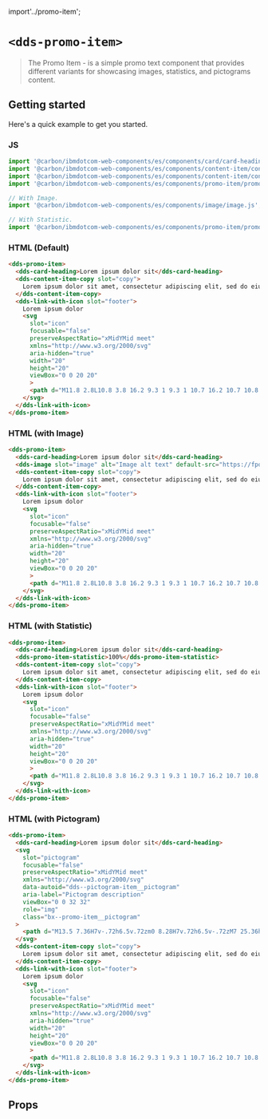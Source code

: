 import'../promo-item';

# `<dds-promo-item>`

> The Promo Item - is a simple promo text component that provides different variants for showcasing images, statistics, and pictograms content.

## Getting started

Here's a quick example to get you started.

### JS

```javascript
import '@carbon/ibmdotcom-web-components/es/components/card/card-heading.js';
import '@carbon/ibmdotcom-web-components/es/components/content-item/content-item-heading.js';
import '@carbon/ibmdotcom-web-components/es/components/content-item/content-item-copy.js';
import '@carbon/ibmdotcom-web-components/es/components/promo-item/promo-item.js';

// With Image.
import '@carbon/ibmdotcom-web-components/es/components/image/image.js';

// With Statistic.
import '@carbon/ibmdotcom-web-components/es/components/promo-item/promo-item-statistic.js';
```

### HTML (Default)

```html
<dds-promo-item>
  <dds-card-heading>Lorem ipsum dolor sit</dds-card-heading>
  <dds-content-item-copy slot="copy">
    Lorem ipsum dolor sit amet, consectetur adipiscing elit, sed do eiusmod tempor incididunt ut labore et dolore magna aliqua. Ut enim ad minim veniam.
  </dds-content-item-copy>
  <dds-link-with-icon slot="footer">
    Lorem ipsum dolor
    <svg
      slot="icon"
      focusable="false"
      preserveAspectRatio="xMidYMid meet"
      xmlns="http://www.w3.org/2000/svg"
      aria-hidden="true"
      width="20"
      height="20"
      viewBox="0 0 20 20"
      >
      <path d="M11.8 2.8L10.8 3.8 16.2 9.3 1 9.3 1 10.7 16.2 10.7 10.8 16.2 11.8 17.2 19 10z"></path>
    </svg>
  </dds-link-with-icon>
</dds-promo-item>
```

### HTML (with Image)

```html
<dds-promo-item>
  <dds-card-heading>Lorem ipsum dolor sit</dds-card-heading>
  <dds-image slot="image" alt="Image alt text" default-src="https://fpoimg.com/672x336?text=2:1&bg_color=ee5396&text_color=161616"> </dds-image>
  <dds-content-item-copy slot="copy">
    Lorem ipsum dolor sit amet, consectetur adipiscing elit, sed do eiusmod tempor incididunt ut labore et dolore magna aliqua. Ut enim ad minim veniam.
  </dds-content-item-copy>
  <dds-link-with-icon slot="footer">
    Lorem ipsum dolor
    <svg
      slot="icon"
      focusable="false"
      preserveAspectRatio="xMidYMid meet"
      xmlns="http://www.w3.org/2000/svg"
      aria-hidden="true"
      width="20"
      height="20"
      viewBox="0 0 20 20"
      >
      <path d="M11.8 2.8L10.8 3.8 16.2 9.3 1 9.3 1 10.7 16.2 10.7 10.8 16.2 11.8 17.2 19 10z"></path>
    </svg>
  </dds-link-with-icon>
</dds-promo-item>
```

### HTML (with Statistic)

```html
<dds-promo-item>
  <dds-card-heading>Lorem ipsum dolor sit</dds-card-heading>
  <dds-promo-item-statistic>100%</dds-promo-item-statistic>
  <dds-content-item-copy slot="copy">
    Lorem ipsum dolor sit amet, consectetur adipiscing elit, sed do eiusmod tempor incididunt ut labore et dolore magna aliqua. Ut enim ad minim veniam.
  </dds-content-item-copy>
  <dds-link-with-icon slot="footer">
    Lorem ipsum dolor
    <svg
      slot="icon"
      focusable="false"
      preserveAspectRatio="xMidYMid meet"
      xmlns="http://www.w3.org/2000/svg"
      aria-hidden="true"
      width="20"
      height="20"
      viewBox="0 0 20 20"
      >
      <path d="M11.8 2.8L10.8 3.8 16.2 9.3 1 9.3 1 10.7 16.2 10.7 10.8 16.2 11.8 17.2 19 10z"></path>
    </svg>
  </dds-link-with-icon>
</dds-promo-item>
```

### HTML (with Pictogram)

```html
<dds-promo-item>
  <dds-card-heading>Lorem ipsum dolor sit</dds-card-heading>
  <svg 
    slot="pictogram"
    focusable="false"
    preserveAspectRatio="xMidYMid meet"
    xmlns="http://www.w3.org/2000/svg"
    data-autoid="dds--pictogram-item__pictogram"
    aria-label="Pictogram description"
    viewBox="0 0 32 32"
    role="img"
    class="bx--promo-item__pictogram"
  >
    <path d="M13.5 7.36H7v-.72h6.5v.72zm0 8.28H7v.72h6.5v-.72zM7 25.36h6.5v-.72H7v.72zM30.36 7v9a.36.36 0 01-.36.36h-3.64V19a.36.36 0 01-.36.36H6a.36.36 0 01-.36-.36v-2.64H2.36v8.28h3.28V22a.36.36 0 01.36-.36h20a.36.36 0 01.36.36v6a.36.36 0 01-.36.36H6a.36.36 0 01-.36-.36v-2.64H2a.36.36 0 01-.36-.36v-9a.36.36 0 01.36-.36h3.64V13a.36.36 0 01.36-.36h20a.36.36 0 01.36.36v2.64h3.279V7.36H26.36V10a.36.36 0 01-.36.36H6a.36.36 0 01-.36-.36V4A.36.36 0 016 3.64h20a.36.36 0 01.36.36v2.64H30a.36.36 0 01.36.36zm-4.72-2.64H6.36v5.28h19.28V4.36zM6.36 27.64h19.28v-5.28H6.36v5.28zm19.28-14.28H6.36v5.28h19.28v-5.28zM24 7a.5.5 0 10-1 0 .5.5 0 001 0zm0 9a.5.5 0 10-1 0 .5.5 0 001 0zm0 9a.5.5 0 10-1 0 .5.5 0 001 0z"/><path fill="none" d="M0 0h32v32H0z"/>
  </svg>
  <dds-content-item-copy slot="copy">
    Lorem ipsum dolor sit amet, consectetur adipiscing elit, sed do eiusmod tempor incididunt ut labore et dolore magna aliqua. Ut enim ad minim veniam.
  </dds-content-item-copy>
  <dds-link-with-icon slot="footer">
    Lorem ipsum dolor
    <svg
      slot="icon"
      focusable="false"
      preserveAspectRatio="xMidYMid meet"
      xmlns="http://www.w3.org/2000/svg"
      aria-hidden="true"
      width="20"
      height="20"
      viewBox="0 0 20 20"
      >
      <path d="M11.8 2.8L10.8 3.8 16.2 9.3 1 9.3 1 10.7 16.2 10.7 10.8 16.2 11.8 17.2 19 10z"></path>
    </svg>
  </dds-link-with-icon>
</dds-promo-item>
```

<Description markdown={markdownContents} />

## Props

<Props of="dds-promo-item" />


<Description markdown={contributing} />
